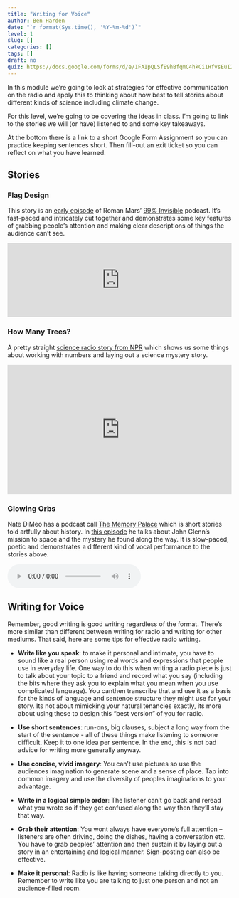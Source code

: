 ```yaml
---
title: "Writing for Voice"
author: Ben Harden
date: "`r format(Sys.time(), '%Y-%m-%d')`"
level: 1
slug: []
categories: []
tags: []
draft: no
quiz: https://docs.google.com/forms/d/e/1FAIpQLSfE9hBfqmC4hkCi1HfvsEuI2AApm8_w1WbMHxOf-d7_gA1mLQ/viewform?usp=sf_link
---
```


In this module we're going to look at strategies for effective communication on the radio and apply this to thinking about how best to tell stories about different kinds of science including climate change.

For this level, we're going to be covering the ideas in class. I'm going to link to the stories we will (or have) listened to and some key takeaways.

At the bottom there is a link to a short Google Form Assignment so you can practice keeping sentences short. Then fill-out an exit ticket so you can reflect on what you have learned.

## Stories

### Flag Design

This story is an [early episode](https://99percentinvisible.org/episode/episode-06-99-symbolic/) of Roman Mars' [99% Invisible](https://99percentinvisible.org/) podcast. It's fast-paced and intricately cut together and demonstrates some key features of grabbing people's attention and making clear descriptions of things the audience can't see.

<iframe width="100%" height="166" scrolling="no" frameborder="no" allow="autoplay" src="https://w.soundcloud.com/player/?url=https%3A//api.soundcloud.com/tracks/17733995&color=%23ff5500&auto_play=false&hide_related=false&show_comments=true&show_user=true&show_reposts=false&show_teaser=true"></iframe>

### How Many Trees?

A pretty straight [science radio story from NPR](https://www.npr.org/sections/goatsandsoda/2015/09/02/436919052/tree-counter-is-astonished-by-how-many-trees-there-are) which shows us some things about working with numbers and laying out a science mystery story.

<iframe src="https://www.npr.org/player/embed/436919052/436966850" width="100%" height="290" frameborder="0" scrolling="no" title="NPR embedded audio player"></iframe>

### Glowing Orbs

Nate DiMeo has a podcast call [The Memory Palace](https://thememorypalace.us) which is short stories told artfully about history. In [this episode](https://thememorypalace.us/the-glowing-orbs/) he talks about John Glenn's mission to space and the mystery he found along the way. It is slow-paced, poetic and demonstrates a different kind of vocal performance to the stories above.

<audio controls>
  <source src="Episode61_GlowingOrbs_edited.mp3" type="audio/mp3">
</audio>

## Writing for Voice

Remember, good writing is good writing regardless of the format. There's more similar than different between writing for radio and writing for other mediums. That said, here are some tips for effective radio writing.

* **Write like you speak**: to make it personal and intimate, you have to sound like a real person using real words and expressions that people use in everyday life. One way to do this when writing a radio piece is just to talk about your topic to a friend and record what you say (including the bits where they ask you to explain what you mean when you use complicated language). You canthen transcribe that and use it as a basis for the kinds of language and sentence structure they might use for your story. Its not about mimicking your natural tenancies exactly, its more about using these to design this “best version” of you for radio.

* **Use short sentences**: run-ons, big clauses, subject a long way from the start of the sentence - all of these things make listening to someone difficult. Keep it to one idea per sentence. In the end, this is not bad advice for writing more generally anyway.

* **Use concise, vivid imagery**: You can't use pictures so use the audiences imagination to generate scene and a sense of place. Tap into common imagery and use the diversity of peoples imaginations to your advantage.

* **Write in a logical simple order**: The listener can't go back and reread what you wrote so if they get confused along the way then they'll stay that way.

* **Grab their attention**: You wont always have everyone's full attention – listeners are often driving, doing the dishes, having a conversation etc. You have to grab peoples’ attention and then sustain it by laying out a story in an entertaining and logical manner. Sign-posting can also be effective.

* **Make it personal**: Radio is like having someone talking directly to you. Remember to write like you are talking to just one person and not an audience-filled room.
